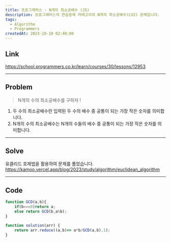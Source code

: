 ```yaml
---
title: 프로그래머스 - N개의 최소공배수 (JS)
description: 프로그래머스의 연습문제 카테고리의 N개의 최소공배수(LV2) 문제입니다.
tags:
  - Algorithm
  - Programmers
createdAt: 2023-10-10 02:40:00
---
```


## Link
https://school.programmers.co.kr/learn/courses/30/lessons/12953

<hr/>

## Problem

> N개의 수의 최소공배수를 구하자 !

1. 두 수의 최소공배수란 입력된 두 수의 배수 중 공통이 되는 가장 작은 숫자를 의미합니다.
2. N개의 수의 최소공배수는 N개의 수들의 배수 중 공통이 되는 가장 작은 숫자를 의미합니다.

<hr/>

## Solve

유클리드 호제법을 활용하여 문제를 풀었습니다.
https://kamoo.vercel.app/blog/2023/study/algorithm/euclidean_algorithm

<hr/>

## Code

```javascript
function GCD(a,b){
    if(b===0)return a;
    else return GCD(b,a%b);
}

function solution(arr) {
    return arr.reduce((a,b)=> a*b/GCD(a,b),1);
}
```

